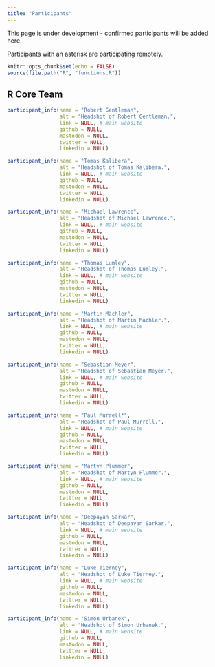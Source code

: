 ```yaml
---
title: "Participants"
---
```


This page is under development - confirmed participants will be added here.

Participants with an asterisk are participating remotely.

```r
knitr::opts_chunk$set(echo = FALSE)
source(file.path("R", "functions.R"))
```

## R Core Team

::: participant-gallery

::: {#person}
```r
participant_info(name = "Robert Gentleman",
                 alt = "Headshot of Robert Gentleman.",
                 link = NULL, # main website
                 github = NULL,
                 mastodon = NULL,
                 twitter = NULL,
                 linkedin = NULL)
```
:::

::: {#person}
```r
participant_info(name = "Tomas Kalibera",
                 alt = "Headshot of Tomas Kalibera.",
                 link = NULL, # main website
                 github = NULL,
                 mastodon = NULL,
                 twitter = NULL,
                 linkedin = NULL)
```
:::

::: {#person}
```r
participant_info(name = "Michael Lawrence",
                 alt = "Headshot of Michael Lawrence.",
                 link = NULL, # main website
                 github = NULL,
                 mastodon = NULL,
                 twitter = NULL,
                 linkedin = NULL)
```
:::

::: {#person}
```r
participant_info(name = "Thomas Lumley",
                 alt = "Headshot of Thomas Lumley.",
                 link = NULL, # main website
                 github = NULL,
                 mastodon = NULL,
                 twitter = NULL,
                 linkedin = NULL)
```
:::

::: {#person}
```r
participant_info(name = "Martin Mächler",
                 alt = "Headshot of Martin Mächler.",
                 link = NULL, # main website
                 github = NULL,
                 mastodon = NULL,
                 twitter = NULL,
                 linkedin = NULL)
```
:::

::: {#person}
```r
participant_info(name = "Sebastian Meyer",
                 alt = "Headshot of Sebastian Meyer.",
                 link = NULL, # main website
                 github = NULL,
                 mastodon = NULL,
                 twitter = NULL,
                 linkedin = NULL)
```
:::

::: {#person}
```r
participant_info(name = "Paul Murrell*",
                 alt = "Headshot of Paul Murrell.",
                 link = NULL, # main website
                 github = NULL,
                 mastodon = NULL,
                 twitter = NULL,
                 linkedin = NULL)
```
:::

::: {#person}
```r
participant_info(name = "Martyn Plummer",
                 alt = "Headshot of Martyn Plummer.",
                 link = NULL, # main website
                 github = NULL,
                 mastodon = NULL,
                 twitter = NULL,
                 linkedin = NULL)
```
:::

::: {#person}
```r
participant_info(name = "Deepayan Sarkar",
                 alt = "Headshot of Deepayan Sarkar.",
                 link = NULL, # main website
                 github = NULL,
                 mastodon = NULL,
                 twitter = NULL,
                 linkedin = NULL)
```
:::

::: {#person}
```r
participant_info(name = "Luke Tierney",
                 alt = "Headshot of Luke Tierney.",
                 link = NULL, # main website
                 github = NULL,
                 mastodon = NULL,
                 twitter = NULL,
                 linkedin = NULL)
```
:::

::: {#person}
```r
participant_info(name = "Simon Urbanek",
                 alt = "Headshot of Simon Urbanek.",
                 link = NULL, # main website
                 github = NULL,
                 mastodon = NULL,
                 twitter = NULL,
                 linkedin = NULL)
```
:::
:::
